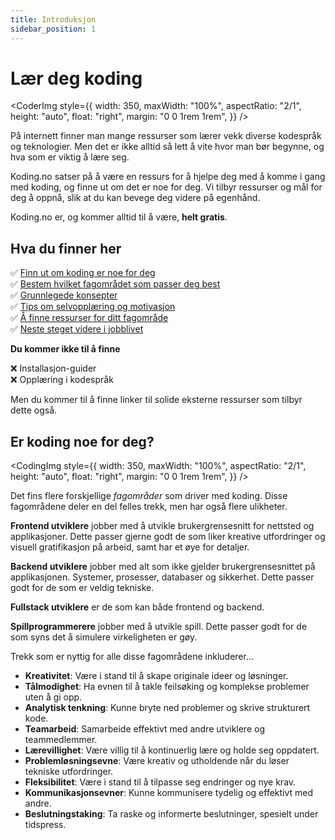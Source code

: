 ```yaml
---
title: Introduksjon
sidebar_position: 1
---
```



# Lær deg koding

<CoderImg
  style={{
    width: 350,
    maxWidth: "100%",
    aspectRatio: "2/1",
    height: "auto",
    float: "right",
    margin: "0 0 1rem 1rem",
  }}
/>

På internett finner man mange ressurser som lærer vekk diverse kodespråk og teknologier.
Men det er ikke alltid så lett å vite hvor man bør begynne, og hva som er viktig å lære seg.

Koding.no satser på å være en ressurs for å hjelpe deg med å komme i gang med koding, og finne ut om det er noe for deg.
Vi tilbyr ressurser og mål for deg å oppnå, slik at du kan bevege deg videre på egenhånd.

Koding.no er, og kommer alltid til å være, **helt gratis**.

## Hva du finner her

✅ [Finn ut om koding er noe for deg](#er-koding-noe-for-deg)  
✅ [Bestem hvilket fagområdet som passer deg best](./fagomrader)  
✅ [Grunnlegede konsepter](./verktoy-og-miljo)  
✅ [Tips om selvopplæring og motivasjon](./selvopplaering-og-motivasjon)  
✅ [Å finne ressurser for ditt fagområde](./start)  
✅ [Neste steget videre i jobblivet](./veien-videre)

**Du kommer ikke til å finne**

❌ Installasjon-guider  
❌ Opplæring i kodespråk

Men du kommer til å finne linker til solide eksterne ressurser som tilbyr dette også.

## Er koding noe for deg?

<CodingImg
  style={{
    width: 350,
    maxWidth: "100%",
    aspectRatio: "2/1",
    height: "auto",
    float: "right",
    margin: "0 0 1rem 1rem",
  }}
/>

Det fins flere forskjellige _fagområder_ som driver med koding. Disse fagområdene deler en del felles trekk, men har også flere ulikheter.

**Frontend utviklere** jobber med å utvikle brukergrensesnitt for nettsted og applikasjoner. Dette passer gjerne godt de som liker kreative utfordringer og visuell gratifikasjon på arbeid, samt har et øye for detaljer.

**Backend utviklere** jobber med alt som ikke gjelder brukergrensesnittet på applikasjonen. Systemer, prosesser, databaser og sikkerhet. Dette passer godt for de som er veldig tekniske.

**Fullstack utviklere** er de som kan både frontend og backend.

**Spillprogrammerere** jobber med å utvikle spill. Dette passer godt for de som syns det å simulere virkeligheten er gøy.

Trekk som er nyttig for alle disse fagområdene inkluderer...

- **Kreativitet**: Være i stand til å skape originale ideer og løsninger.
- **Tålmodighet**: Ha evnen til å takle feilsøking og komplekse problemer uten å gi opp.
- **Analytisk tenkning**: Kunne bryte ned problemer og skrive strukturert kode.
- **Teamarbeid**: Samarbeide effektivt med andre utviklere og teammedlemmer.
- **Lærevillighet**: Være villig til å kontinuerlig lære og holde seg oppdatert.
- **Problemløsningsevne**: Være kreativ og utholdende når du løser tekniske utfordringer.
- **Fleksibilitet**: Være i stand til å tilpasse seg endringer og nye krav.
- **Kommunikasjonsevner**: Kunne kommunisere tydelig og effektivt med andre.
- **Beslutningstaking**: Ta raske og informerte beslutninger, spesielt under tidspress.
